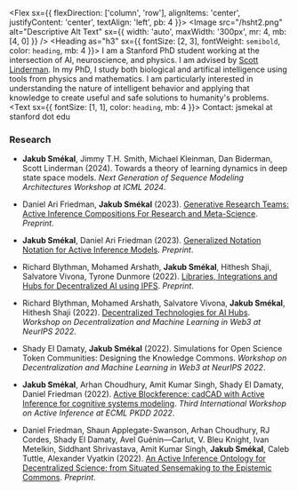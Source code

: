 
<Flex sx={{ flexDirection: ['column', 'row'], alignItems: 'center', justifyContent: 'center', textAlign: 'left', pb: 4 }}>
  <Image src="/hsht2.png" alt="Descriptive Alt Text" sx={{ width: 'auto', maxWidth: '300px', mr: 4, mb: [4, 0] }} />
  <Box>
    <Heading as="h3" sx={{ fontSize: [2, 3], fontWeight: `semibold`, color: `heading`, mb: 4 }}>
    I am a Stanford PhD student working at the intersection of AI, neuroscience, and physics. I am advised by <a href="https://web.stanford.edu/~swl1/">Scott Linderman</a>. 
    In my PhD, I study both biological and artifical intelligence using tools from physics and mathematics. I am particularly interested in understanding the nature of intelligent behavior and applying that knowledge to create useful and safe solutions to humanity's problems.
    </Heading>
    <Text sx={{ fontSize: [1, 1], color: `heading`, mb: 4 }}>
    Contact: jsmekal at stanford dot edu
    </Text>
  </Box>
</Flex>

### Research

- **Jakub Smékal**, Jimmy T.H. Smith, Michael Kleinman, Dan Biderman,  Scott Linderman (2024). Towards a theory of learning dynamics in deep state space models. *Next Generation of Sequence Modeling Architectures Workshop at ICML 2024*.

- Daniel Ari Friedman,  **Jakub Smékal** (2023). [Generative Research Teams: Active Inference Compositions For Research and Meta-Science](https://zenodo.org/record/8164667). *Preprint*.

- **Jakub Smékal**,  Daniel Ari Friedman (2023). [Generalized Notation Notation for Active Inference Models](https://zenodo.org/record/7803328). *Preprint*.

- Richard Blythman, Mohamed Arshath, **Jakub Smékal**, Hithesh Shaji, Salvatore Vivona,  Tyrone Dunmore (2022). [Libraries, Integrations and Hubs for Decentralized AI using IPFS](https://doi.org/10.48550/arXiv.2210.16651). *Preprint*.

- Richard Blythman, Mohamed Arshath, Salvatore Vivona, **Jakub Smékal**,  Hithesh Shaji (2022). [Decentralized Technologies for AI Hubs](https://arxiv.org/abs/2306.04274). *Workshop on Decentralization and Machine Learning in Web3 at NeurIPS 2022*.

- Shady El Damaty,  **Jakub Smékal** (2022). Simulations for Open Science Token Communities: Designing the Knowledge Commons. *Workshop on Decentralization and Machine Learning in Web3 at NeurIPS 2022*.

- **Jakub Smékal**, Arhan Choudhury, Amit Kumar Singh, Shady El Damaty,  Daniel Friedman (2022). [Active Blockference: cadCAD with Active Inference for cognitive systems modeling](https://link.springer.com/chapter/10.1007/978-3-031-28719-0_10). *Third International Workshop on Active Inference at ECML PKDD 2022*.

- Daniel Friedman, Shaun Applegate-Swanson, Arhan Choudhury, RJ Cordes, Shady El Damaty, Avel Guénin—Carlut, V. Bleu Knight, Ivan Metelkin, Siddhant Shrivastava, Amit Kumar Singh, **Jakub Smékal**, Caleb Tuttle,  Alexander Vyatkin (2022). [An Active Inference Ontology for Decentralized Science: from Situated Sensemaking to the Epistemic Commons](https://doi.org/10.5281/zenodo.6320575). *Preprint*.